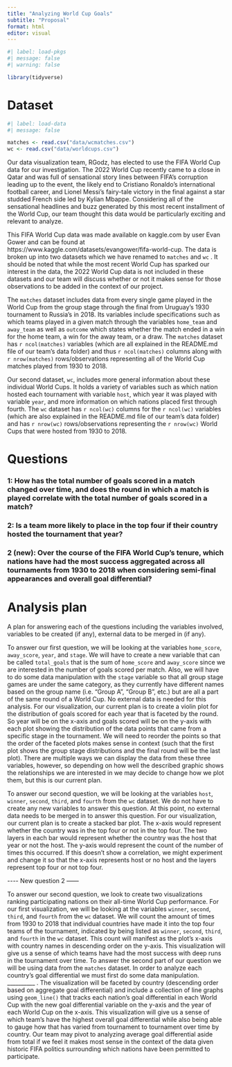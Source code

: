 ```yaml
---
title: "Analyzing World Cup Goals"
subtitle: "Proposal"
format: html
editor: visual
---
```


```r
#| label: load-pkgs
#| message: false
#| warning: false

library(tidyverse)
```

# Dataset

```r
#| label: load-data
#| message: false

matches <- read.csv("data/wcmatches.csv")
wc <- read.csv("data/worldcups.csv")
```

Our data visualization team, RGodz, has elected to use the FIFA World Cup data for our investigation. The 2022 World Cup recently came to a close in Qatar and was full of sensational story lines between FIFA's corruption leading up to the event, the likely end to Cristiano Ronaldo's international football career, and Lionel Messi's fairy-tale victory in the final against a star studded French side led by Kylian Mbappe. Considering all of the sensational headlines and buzz generated by this most recent installment of the World Cup, our team thought this data would be particularly exciting and relevant to analyze.

This FIFA World Cup data was made available on kaggle.com by user Evan Gower and can be found at https://www.kaggle.com/datasets/evangower/fifa-world-cup. The data is broken up into two datasets which we have renamed to `matches` and `wc` . It should be noted that while the most recent World Cup has sparked our interest in the data, the 2022 World Cup data is not included in these datasets and our team will discuss whether or not it makes sense for those observations to be added in the context of our project.

The `matches` dataset includes data from every single game played in the World Cup from the group stage through the final from Uruguay's 1930 tournament to Russia's in 2018. Its variables include specifications such as which teams played in a given match through the variables `home_team` and `away_team` as well as `outcome` which states whether the match ended in a win for the home team, a win for the away team, or a draw. The `matches` dataset has `r ncol(matches)` variables (which are all explained in the README.md file of our team's data folder) and thus `r ncol(matches)` columns along with `r nrow(matches)` rows/observations representing all of the World Cup matches played from 1930 to 2018.

Our second dataset, `wc`, includes more general information about these individual World Cups. It holds a variety of variables such as which nation hosted each tournament with variable `host`, which year it was played with variable `year`, and more information on which nations placed first through fourth. The `wc` dataset has `r ncol(wc)` columns for the `r ncol(wc)` variables (which are also explained in the README.md file of our team's data folder) and has `r nrow(wc)` rows/observations representing the `r nrow(wc)` World Cups that were hosted from 1930 to 2018.

# Questions

### 1: How has the total number of goals scored in a match changed over time, and does the round in which a match is played correlate with the total number of goals scored in a match?

### 2: Is a team more likely to place in the top four if their country hosted the tournament that year?

### 2 (new): Over the course of the FIFA World Cup's tenure, which nations have had the most success aggregated across all tournaments from 1930 to 2018 when considering semi-final appearances and overall goal differential?

# Analysis plan

A plan for answering each of the questions including the variables involved, variables to be created (if any), external data to be merged in (if any).

To answer our first question, we will be looking at the variables `home_score`, `away_score`, `year`, and `stage`. We will have to create a new variable that can be called `total_goals` that is the sum of `home_score` and `away_score` since we are interested in the number of goals scored per match. Also, we will have to do some data manipulation with the `stage` variable so that all group stage games are under the same category, as they currently have different names based on the group name (i.e. "Group A", "Group B", etc.) but are all a part of the same round of a World Cup. No external data is needed for this analysis. For our visualization, our current plan is to create a violin plot for the distribution of goals scored for each year that is faceted by the round. So year will be on the x-axis and goals scored will be on the y-axis with each plot showing the distribution of the data points that came from a specific stage in the tournament. We will need to reorder the points so that the order of the faceted plots makes sense in context (such that the first plot shows the group stage distributions and the final round will be the last plot). There are multiple ways we can display the data from these three variables, however, so depending on how well the described graphic shows the relationships we are interested in we may decide to change how we plot them, but this is our current plan.

To answer our second question, we will be looking at the variables `host`, `winner`, `second`, `third`, and `fourth` from the `wc` dataset. We do not have to create any new variables to answer this question. At this point, no external data needs to be merged in to answer this question. For our visualization, our current plan is to create a stacked bar plot. The x-axis would represent whether the country was in the top four or not in the top four. The two layers in each bar would represent whether the country was the host that year or not the host. The y-axis would represent the count of the number of times this occurred. If this doesn't show a correlation, we might experiment and change it so that the x-axis represents host or no host and the layers represent top four or not top four.

\-\-\-- New question 2 ------

To answer our second question, we look to create two visualizations ranking participating nations on their all-time World Cup performance. For our first visualization, we will be looking at the variables `winner`, `second`, `third`, and `fourth` from the `wc` dataset. We will count the amount of times from 1930 to 2018 that individual countries have made it into the top four teams of the tournament, indicated by being listed as `winner`, `second`, `third`, and `fourth` in the `wc` dataset. This count will manifest as the plot's x-axis with country names in descending order on the y-axis. This visualization will give us a sense of which teams have had the most success with deep runs in the tournament over time. To answer the second part of our question we will be using data from the `matches` dataset. In order to analyze each country's goal differential we must first do some data manipulation. \_\_\_\_\_\_\_\_\_\_ . The visualization will be faceted by country (descending order based on aggregate goal differential) and include a collection of line graphs using `geom_line()` that tracks each nation's goal differential in each World Cup with the new goal differential variable on the y-axis and the year of each World Cup on the x-axis. This visualization will give us a sense of which team's have the highest overall goal differential while also being able to gauge how that has varied from tournament to tournament over time by country. Our team may pivot to analyzing average goal differential aside from total if we feel it makes most sense in the context of the data given historic FIFA politics surrounding which nations have been permitted to participate.
